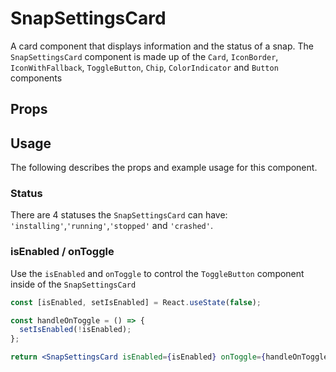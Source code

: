 

# SnapSettingsCard

A card component that displays information and the status of a snap. The `SnapSettingsCard` component is made up of the `Card`, `IconBorder`, `IconWithFallback`, `ToggleButton`, `Chip`, `ColorIndicator` and `Button` components

<Canvas>
  <Story id="ui-components-app-flask-snap-settings-card-snap-settings-card-stories-js--default-story" />
</Canvas>

## Props

<ArgsTable of={SnapSettingsCard} />

## Usage

The following describes the props and example usage for this component.

### Status

There are 4 statuses the `SnapSettingsCard` can have: `'installing'`,`'running'`,`'stopped'` and `'crashed'`.

<Canvas>
  <Story id="ui-components-app-flask-snap-settings-card-snap-settings-card-stories-js--status" />
</Canvas>

### isEnabled / onToggle

Use the `isEnabled` and `onToggle` to control the `ToggleButton` component inside of the `SnapSettingsCard`

```jsx
const [isEnabled, setIsEnabled] = React.useState(false);

const handleOnToggle = () => {
  setIsEnabled(!isEnabled);
};

return <SnapSettingsCard isEnabled={isEnabled} onToggle={handleOnToggle} />;
```
